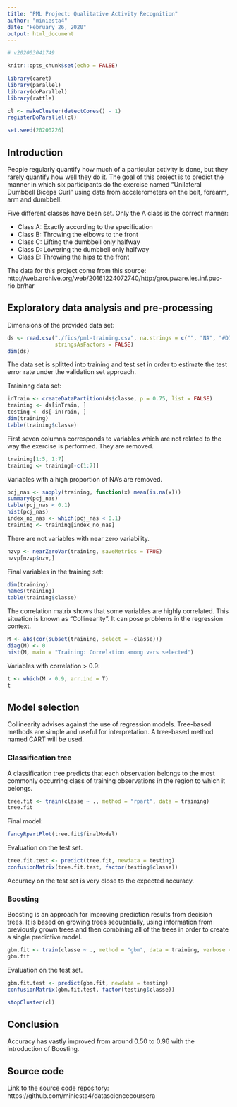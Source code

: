 ```yaml
---
title: "PML Project: Qualitative Activity Recognition"
author: "miniesta4"
date: "February 26, 2020"
output: html_document
---
```


```r
# v202003041749

knitr::opts_chunk$set(echo = FALSE)

library(caret)
library(parallel)
library(doParallel)
library(rattle)

cl <- makeCluster(detectCores() - 1)
registerDoParallel(cl)

set.seed(20200226)
```

## Introduction

People regularly quantify how much of a particular activity is done, but they 
rarely quantify how well they do it. The goal of this project is to predict
the manner in which six participants do the exercise named "Unilateral Dumbbell 
Biceps Curl" using data from accelerometers on the belt, forearm, arm and dumbbell.

Five different classes have been set. Only the A class is the correct manner:

* Class A: Exactly according to the specification
* Class B: Throwing the elbows to the front
* Class C: Lifting the dumbbell only halfway
* Class D: Lowering the dumbbell only halfway
* Class E: Throwing the hips to the front

The data for this project come from this source:  
http://web.archive.org/web/20161224072740/http:/groupware.les.inf.puc-rio.br/har

## Exploratory data analysis and pre-processing

Dimensions of the provided data set:

```r
ds <- read.csv("./fics/pml-training.csv", na.strings = c("", "NA", "#DIV/0!"), 
               stringsAsFactors = FALSE)
dim(ds)

```

The data set is splitted into training and test set in order to estimate the 
test error rate under the validation set approach.

Traininng data set:

```r
inTrain <- createDataPartition(ds$classe, p = 0.75, list = FALSE)
training <- ds[inTrain, ]
testing <- ds[-inTrain, ]
dim(training)
table(training$classe)
```

First seven columns corresponds to variables which are not related to the way the
exercise is performed. They are removed.

```r
training[1:5, 1:7]
training <- training[-c(1:7)]
```

Variables with a high proportion of NA's are removed.

```r
pcj_nas <- sapply(training, function(x) mean(is.na(x)))
summary(pcj_nas)
table(pcj_nas < 0.1)
hist(pcj_nas)
index_no_nas <- which(pcj_nas < 0.1)
training <- training[index_no_nas]
```

There are not variables with near zero variability.

```r
nzvp <- nearZeroVar(training, saveMetrics = TRUE)
nzvp[nzvp$nzv,]
```

Final variables in the training set:
```r
dim(training)
names(training)
table(training$classe)
```

The correlation matrix shows that some variables are highly correlated. This 
situation is known as "Collinearity". It can pose problems in the regression context.

```r
M <- abs(cor(subset(training, select = -classe)))
diag(M) <- 0
hist(M, main = "Training: Correlation among vars selected")
```

Variables with correlation > 0.9:

```r
t <- which(M > 0.9, arr.ind = T)
t
```


## Model selection

Collinearity advises against the use of regression models.
Tree-based methods are simple and useful for interpretation.
A tree-based method named CART will be used.

### Classification tree

A classification tree predicts that each observation belongs to the most commonly
occurring class of training observations in the region to which it belongs.

```r
tree.fit <- train(classe ~ ., method = "rpart", data = training)
tree.fit
```

Final model:

```r
fancyRpartPlot(tree.fit$finalModel)
```

Evaluation on the test set.

```r
tree.fit.test <- predict(tree.fit, newdata = testing)
confusionMatrix(tree.fit.test, factor(testing$classe))
```

Accuracy on the test set is very close to the expected accuracy.

### Boosting

Boosting is an approach for improving prediction results from decision trees.
It is based on growing trees sequentially, using information from previously grown
trees and then combining all of the trees in order to create a single predictive
model.

```r
gbm.fit <- train(classe ~ ., method = "gbm", data = training, verbose = FALSE)
gbm.fit
```

Evaluation on the test set.

```r
gbm.fit.test <- predict(gbm.fit, newdata = testing)
confusionMatrix(gbm.fit.test, factor(testing$classe))

stopCluster(cl)
```

## Conclusion

Accuracy has vastly improved from around 0.50 to 0.96 with the introduction of 
Boosting.


## Source code

Link to the source code repository:  
https://github.com/miniesta4/datasciencecoursera
